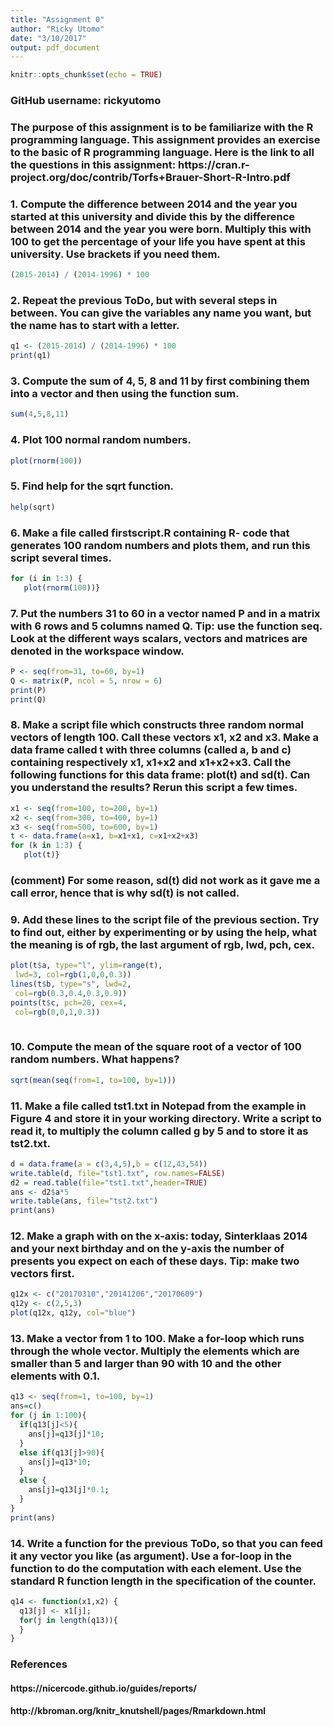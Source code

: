 ```yaml
---
title: "Assignment 0"
author: "Ricky Utomo"
date: "3/10/2017"
output: pdf_document
---
```

```r
knitr::opts_chunk$set(echo = TRUE)
```
### GitHub username: rickyutomo

### The purpose of this assignment is to be familiarize with the R programming language. This assignment provides an exercise to the basic of R programming language. Here is the link to all the questions in this assignment: https://cran.r-project.org/doc/contrib/Torfs+Brauer-Short-R-Intro.pdf 

### 1. Compute the difference between 2014 and the year you started at this university and divide this by the difference between 2014 and the year you were born. Multiply this with 100 to get the percentage of your life you have spent at this university. Use brackets if you need them.

```r
(2015-2014) / (2014-1996) * 100
```

### 2. Repeat the previous ToDo, but with several steps in between. You can give the variables any name you want, but the name has to start with a letter.

```r
q1 <- (2015-2014) / (2014-1996) * 100
print(q1)
```

### 3. Compute the sum of 4, 5, 8 and 11 by first combining them into a vector and then using the function sum.

```r
sum(4,5,8,11)
```

### 4. Plot 100 normal random numbers.

```r
plot(rnorm(100))
```

### 5. Find help for the sqrt function.

```r
help(sqrt)
```

### 6. Make a file called firstscript.R containing R- code that generates 100 random numbers and plots them, and run this script several times.

```r
for (i in 1:3) {
   plot(rnorm(100))}
```

### 7. Put the numbers 31 to 60 in a vector named P and in a matrix with 6 rows and 5 columns named Q. Tip: use the function seq. Look at the different ways scalars, vectors and matrices are denoted in the workspace window.

```r
P <- seq(from=31, to=60, by=1)
Q <- matrix(P, ncol = 5, nrow = 6)
print(P)
print(Q)
```

### 8. Make a script file which constructs three random normal vectors of length 100. Call these vectors x1, x2 and x3. Make a data frame called t with three columns (called a, b and c) containing respectively x1, x1+x2 and x1+x2+x3. Call the following functions for this data frame: plot(t) and sd(t). Can you understand the results? Rerun this script a few times.

```r
x1 <- seq(from=100, to=200, by=1)
x2 <- seq(from=300, to=400, by=1)
x3 <- seq(from=500, to=600, by=1)
t <- data.frame(a=x1, b=x1+x1, c=x1+x2+x3)
for (k in 1:3) {
   plot(t)}
```

### (comment) For some reason, sd(t) did not work as it gave me a call error, hence that is why sd(t) is not called.

### 9. Add these lines to the script file of the previous section. Try to find out, either by experimenting or by using the help, what the meaning is of rgb, the last argument of rgb, lwd, pch, cex.

```r
plot(t$a, type="l", ylim=range(t),
 lwd=3, col=rgb(1,0,0,0.3))
lines(t$b, type="s", lwd=2,
 col=rgb(0.3,0.4,0.3,0.9))
points(t$c, pch=20, cex=4,
 col=rgb(0,0,1,0.3))
         
```

### 10. Compute the mean of the square root of a vector of 100 random numbers. What happens?

```r
sqrt(mean(seq(from=1, to=100, by=1)))
```

### 11. Make a file called tst1.txt in Notepad from the example in Figure 4 and store it in your working directory. Write a script to read it, to multiply the column called g by 5 and to store it as tst2.txt.

```r
d = data.frame(a = c(3,4,5),b = c(12,43,54))
write.table(d, file="tst1.txt", row.names=FALSE)
d2 = read.table(file="tst1.txt",header=TRUE)
ans <- d2$a*5
write.table(ans, file="tst2.txt")
print(ans)
```

### 12. Make a graph with on the x-axis: today, Sinterklaas 2014 and your next birthday and on the y-axis the number of presents you expect on each of these days. Tip: make two vectors first.

```r
q12x <- c("20170310","20141206","20170609")
q12y <- c(2,5,3)
plot(q12x, q12y, col="blue")
```

### 13. Make a vector from 1 to 100. Make a for-loop which runs through the whole vector. Multiply the elements which are smaller than 5 and larger than 90 with 10 and the other elements with 0.1.

```r
q13 <- seq(from=1, to=100, by=1)
ans=c()
for (j in 1:100){
  if(q13[j]<5){
    ans[j]=q13[j]*10;
  }
  else if(q13[j]>90){
    ans[j]=q13*10;
  } 
  else {
    ans[j]=q13[j]*0.1;
  }
}
print(ans)
```

### 14. Write a function for the previous ToDo, so that you can feed it any vector you like (as argument). Use a for-loop in the function to do the computation with each element. Use the standard R function length in the specification of the counter.

```r
q14 <- function(x1,x2) {
  q13[j] <- x1[j];
  for(j in length(q13)){
  }
}
```

### References
#### https://nicercode.github.io/guides/reports/
#### http://kbroman.org/knitr_knutshell/pages/Rmarkdown.html